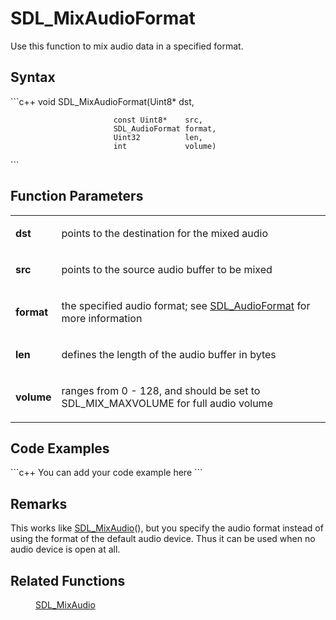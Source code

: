 <!-- pragma section-numbers off -->
<!-- pragma disable-camelcase -->

= SDL_MixAudioFormat =
Use this function to mix audio data in a specified format.


== Syntax ==
```c++
void SDL_MixAudioFormat(Uint8*          dst,
                        const Uint8*    src,
                        SDL_AudioFormat format,
                        Uint32          len, 
                        int             volume)
```

== Function Parameters ==
{|
|'''dst'''
|points to the destination for the mixed audio
|-
|'''src'''
|points to the source audio buffer to be mixed
|-
|'''format'''
|the specified audio format; see [[SDL_AudioFormat]] for more information
|-
|'''len'''
|defines the length of the audio buffer in bytes
|-
|'''volume'''
|ranges from 0 - 128, and should be set to SDL_MIX_MAXVOLUME for full audio volume
|}

== Code Examples ==
```c++
You can add your code example here
```

== Remarks ==
This works like [[SDL_MixAudio]](), but you specify the audio format instead of using the format of the default audio device. Thus it can be used when no audio device is open at all.

== Related Functions ==
:[[SDL_MixAudio]]
